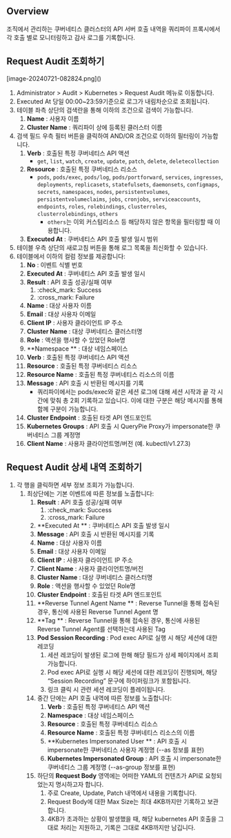 ## Overview
조직에서 관리하는 쿠버네티스 클러스터의 API 서버 호출 내역을 쿼리파이 프록시에서 각 호출 별로 모니터링하고 감사 로그를 기록합니다.

## Request Audit 조회하기
<p align="center">
<div>[image-20240721-082824.png]()</div>
</p>

1. Administrator &gt; Audit &gt; Kubernetes &gt; Request Audit 메뉴로 이동합니다.
2. Executed At 당일 00:00~23:59기준으로 로그가 내림차순으로 조회됩니다.
3. 테이블 좌측 상단의 검색란을 통해 이하의 조건으로 검색이 가능합니다.
    1. **Name**  : 사용자 이름
    2. **Cluster Name**  : 쿼리파이 상에 등록된 클러스터 이름
4. 검색 필드 우측 필터 버튼을 클릭하여 AND/OR 조건으로 이하의 필터링이 가능합니다.
    1. **Verb**  : 호출된 특정 쿠버네티스 API 액션
        * `get`, `list`, `watch`, `create`, `update`, `patch`, `delete`, `deletecollection`
    2. **Resource**  : 호출된 특정 쿠버네티스 리소스
        * `pods`, `pods/exec`, `pods/log`, `pods/portforward`, `services`, `ingresses`, `deployments`, `replicasets`, `statefulsets`, `daemonsets`, `configmaps`, `secrets`, `namespaces`, `nodes`, `persistentvolumes`, `persistentvolumeclaims`, `jobs`, `cronjobs`, `serviceaccounts`, `endpoints`, `roles`, `rolebindings`, `clusterroles`, `clusterrolebindings`, `others`
            * `others`는 이외 커스텀리소스 등 해당하지 않은 항목을 필터링할 때 이용합니다.
    3. **Executed At**  : 쿠버네티스 API 호출 발생 일시 범위
5. 테이블 우측 상단의 새로고침 버튼을 통해 로그 목록을 최신화할 수 있습니다.
6. 테이블에서 이하의 컬럼 정보를 제공합니다:
    1. **No**  : 이벤트 식별 번호
    2. **Executed At**  : 쿠버네티스 API 호출 발생 일시
    3. **Result**  : API 호출 성공/실패 여부
        1. :check_mark: Success
        2. :cross_mark: Failure
    4. **Name**  : 대상 사용자 이름
    5. **Email**  : 대상 사용자 이메일
    6. **Client IP**  : 사용자 클라이언트 IP 주소
    7. **Cluster Name**  : 대상 쿠버네티스 클러스터명
    8. **Role**  : 액션을 행사할 수 있었던 Role명
    9. **Namespace ** : 대상 네임스페이스
    10. **Verb**  : 호출된 특정 쿠버네티스 API 액션
    11. **Resource**  : 호출된 특정 쿠버네티스 리소스
    12. **Resource Name**  : 호출된 특정 쿠버네티스 리소스의 이름
    13. **Message**  : API 호출 시 반환된 메시지를 기록
        * 쿼리파이에서는 pods/exec와 같은 세션 로그에 대해 세션 시작과 끝 각 시간에 맞춰 총 2회 기록하고 있습니다. 이에 대한 구분은 해당 메시지를 통해 함께 구분이 가능합니다.
    14. **Cluster Endpoint**  : 호출된 타겟 API 엔드포인트
    15. **Kubernetes Groups**  : API 호출 시 QueryPie Proxy가 impersonate한 쿠버네티스 그룹 계정명
    16. **Client Name**  : 사용자 클라이언트명/버전 (예. kubectl/v1.27.3)

## Request Audit 상세 내역 조회하기
1. 각 행을 클릭하면 세부 정보 조회가 가능합니다.
    1. 최상단에는 기본 이벤트에 따른 정보를 노출합니다:
        1. **Result**  : API 호출 성공/실패 여부
            1. :check_mark: Success
            2. :cross_mark: Failure
        2. **Executed At ** : 쿠버네티스 API 호출 발생 일시
        3. **Message**  : API 호출 시 반환된 메시지를 기록
        4. **Name**  : 대상 사용자 이름
        5. **Email**  : 대상 사용자 이메일
        6. **Client IP**  : 사용자 클라이언트 IP 주소
        7. **Client Name**  : 사용자 클라이언트명/버전
        8. **Cluster Name**  : 대상 쿠버네티스 클러스터명
        9. **Role**  : 액션을 행사할 수 있었던 Role명
        10. **Cluster Endpoint**  : 호출된 타겟 API 엔드포인트
        11. **Reverse Tunnel Agent Name ** : Reverse Tunnel을 통해 접속된 경우, 통신에 사용된 Reverse Tunnel Agent 명
        12. **Tag ** : Reverse Tunnel을 통해 접속된 경우, 통신에 사용된 Reverse Tunnel Agent를 선택하는데 사용된 Tag
        13. **Pod Session Recording**  : Pod exec API로 실행 시 해당 세션에 대한 레코딩
            1. 세션 레코딩이 발생된 로그에 한해 해당 필드가 상세 페이지에서 조회 가능합니다.
            2. Pod exec API로 실행 시 해당 세션에 대한 레코딩이 진행되며, 해당 “Session Recording” 문구에 하이퍼링크가 포함됩니다.
            3. 링크 클릭 시 관련 세션 레코딩이 플레이됩니다.
        14. 중간 단에는 API 호출 내역에 따른 정보를 노출합니다:
            1. **Verb**  : 호출된 특정 쿠버네티스 API 액션
            2. **Namespace**  : 대상 네임스페이스
            3. **Resource**  : 호출된 특정 쿠버네티스 리소스
            4. **Resource Name**  : 호출된 특정 쿠버네티스 리소스의 이름
            5. **Kubernetes Impersonated User ** : API 호출 시 impersonate한 쿠버네티스 사용자 계정명 (--as 정보를 표현)
            6. **Kubernetes Impersonated Group**  : API 호출 시 impersonate한 쿠버네티스 그룹 계정명 (--as-group 정보를 표현)
        15. 하단의  **Request Body**  영역에는 어떠한 YAML의 컨텐츠가 API로 요청되었는지 명시하고자 합니다.
            1. 주로 Create, Update, Patch 내역에서 내용을 기록합니다.
            2. Request Body에 대한 Max Size는 최대 4KB까지만 기록하고 보관합니다.
            3. 4KB가 초과하는 상황이 발생했을 때, 해당 kubernetes API 호출을 그대로 처리는 지원하고, 기록은 그대로 4KB까지만 남깁니다.
